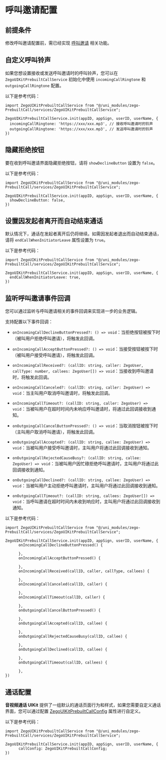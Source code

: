 # 呼叫邀请配置

## 前提条件

修改呼叫邀请配置前，需已经实现 [呼叫邀请](./../Quick%20start%20(with%20call%20invitation).mdx) 相关功能。

## 自定义呼叫铃声

如果您想设置接收或发送呼叫邀请时的呼叫铃声，您可以在 `ZegoUIKitPrebuiltCallService` 初始化中使用 `incomingCallRingtone` 和 `outgoingCallRingtone` 配置。

以下是参考代码：

```vue title="自定义呼叫铃声" {4-5}
import ZegoUIKitPrebuiltCallService from "@/uni_modules/zego-PrebuiltCall/services/ZegoUIKitPrebuiltCallService";

ZegoUIKitPrebuiltCallService.init(appID, appSign, userID, userName, {
  incomingCallRingtone: 'https://xxx/xxx.mp3', // 接收呼叫邀请时的铃声
  outgoingCallRingtone: 'https://xxx/xxx.mp3', // 发送呼叫邀请时的铃声
})
```

## 隐藏拒绝按钮

要在收到呼叫邀请界面隐藏拒绝按钮，请将 `showDeclineButton` 设置为 `false`。

以下是参考代码：

```vue title="隐藏拒绝按钮" {4}
import ZegoUIKitPrebuiltCallService from "@/uni_modules/zego-PrebuiltCall/services/ZegoUIKitPrebuiltCallService";

ZegoUIKitPrebuiltCallService.init(appID, appSign, userID, userName, {
  showDeclineButton: false,
})
```

## 设置因发起者离开而自动结束通话

默认情况下，通话在发起者离开后仍将继续。如需因发起者退出而自动结束通话，请将 `endCallWhenInitiatorLeave` 属性设置为 `true`。

以下是参考代码：

```vue title="设置因发起者离开而自动结束通话" {4}
import ZegoUIKitPrebuiltCallService from "@/uni_modules/zego-PrebuiltCall/services/ZegoUIKitPrebuiltCallService";

ZegoUIKitPrebuiltCallService.init(appID, appSign, userID, userName, {
  endCallWhenInitiatorLeave: true,
})
```

## 监听呼叫邀请事件回调

您可以通过监听与呼叫邀请相关的事件回调来实现进一步的业务逻辑。

支持配置以下事件回调：

- `onIncomingCallDeclineButtonPressed?: () => void`：当拒绝按钮被按下时（被叫用户拒绝呼叫邀请），将触发此回调。

- `onIncomingCallAcceptButtonPressed?: () => void`：当接受按钮被按下时（被叫用户接受呼叫邀请），将触发此回调。

- `onIncomingCallReceived?: (callID: string, caller: ZegoUser, callType: number, callees: ZegoUser[]) => void`：当接收到呼叫邀请时，将触发此回调。

- `onIncomingCallCanceled?: (callID: string, caller: ZegoUser) => void`：当主叫用户取消呼叫邀请时，将触发此回调。

- `onIncomingCallTimeout?: (callID: string, caller: ZegoUser) => void`：当被叫用户在超时时间内未响应呼叫邀请时，将通过此回调接收到通知。

- `onOutgoingCallCancelButtonPressed?: () => void`：当取消按钮被按下时（主叫用户取消呼叫邀请），将触发此回调。

- `onOutgoingCallAccepted?: (callID: string, callee: ZegoUser) => void`：当被叫用户接受呼叫邀请时，主叫用户将通过此回调接收到通知。

- `onOutgoingCallRejectedCauseBusy?: (callID: string, callee: ZegoUser) => void`：当被叫用户因忙碌拒绝呼叫邀请时，主叫用户将通过此回调接收到通知。

- `onOutgoingCallDeclined?: (callID: string, callee: ZegoUser) => void`：当被叫用户主动拒绝呼叫邀请时，主叫用户将通过此回调接收到通知。

- `onOutgoingCallTimeout?: (callID: string, callees: ZegoUser[]) => void`：当呼叫邀请在超时时间内未收到响应时，主叫用户将通过此回调接收到通知。

以下是参考代码：

```vue title="监听呼叫邀请事件回调"
import ZegoUIKitPrebuiltCallService from "@/uni_modules/zego-PrebuiltCall/services/ZegoUIKitPrebuiltCallService";

ZegoUIKitPrebuiltCallService.init(appID, appSign, userID, userName, {
      onIncomingCallDeclineButtonPressed() {

      },
      onIncomingCallAcceptButtonPressed() {

      },
      onIncomingCallReceived(callID, caller, callType, callees) {
          
      },
      onIncomingCallCanceled(callID, caller) {

      },
      onIncomingCallTimeout(callID, caller) {
          
      },
      onOutgoingCallCancelButtonPressed() {
          
      },
      onOutgoingCallAccepted(callID, callee) {
          
      },
      onOutgoingCallRejectedCauseBusy(callID, callee) {
          
      },
      onOutgoingCallDeclined(callID, callee) {
          
      },
      onOutgoingCallTimeout(callID, callees) {
          
      },
})
```

## 通话配置

**音视频通话 UIKit** 提供了一组默认的通话页面行为和样式，如果您需要自定义通话界面，您可以通过配置 [ZegoUIKitPrebuiltCallConfig](../API%20Reference/Config.mdx) 属性进行自定义。


以下是参考代码：

```vue title="通话配置" {4}
import ZegoUIKitPrebuiltCallService from "@/uni_modules/zego-PrebuiltCall/services/ZegoUIKitPrebuiltCallService";

ZegoUIKitPrebuiltCallService.init(appID, appSign, userID, userName, {
      callConfig: ZegoUIKitPrebuiltCallConfig;
})
```
